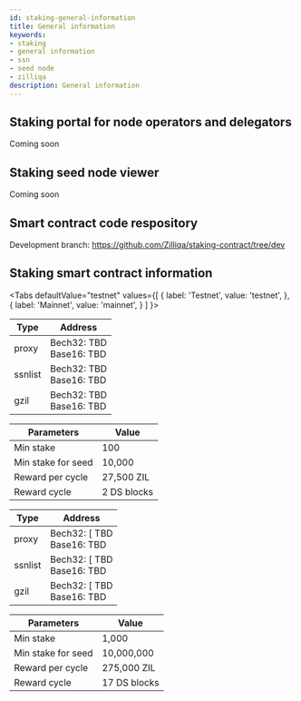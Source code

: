 ```yaml
---
id: staking-general-information
title: General information
keywords: 
- staking
- general information
- ssn
- seed node
- zilliqa	
description: General information
---
```



## Staking portal for node operators and delegators
Coming soon

## Staking seed node viewer
Coming soon


## Smart contract code respository
Development branch: https://github.com/Zilliqa/staking-contract/tree/dev

## Staking smart contract information

<Tabs
  defaultValue="testnet"
  values={[
    { label: 'Testnet', value: 'testnet', },
    { label: 'Mainnet', value: 'mainnet', }
  ]
}>
<TabItem value="testnet">

| Type    | Address |
| ------- | ------- |
| proxy   | Bech32: TBD <br/> Base16: TBD |
| ssnlist | Bech32: TBD <br/> Base16: TBD |
| gzil    | Bech32: TBD <br/> Base16: TBD |


| Parameters                 | Value       |
| -------------------------- | ----------- |
| Min stake                  | 100         |
| Min stake for seed         | 10,000      |
| Reward per cycle           | 27,500 ZIL  |
| Reward cycle               | 2 DS blocks |

</TabItem>
<TabItem value="mainnet">

| Type    | Address |
| ------- | ------- |
| proxy   | Bech32: [ TBD <br/> Base16: TBD |
| ssnlist | Bech32: [ TBD <br/> Base16: TBD |
| gzil    | Bech32: [ TBD <br/> Base16: TBD |

| Parameters                 | Value        |
| -------------------------- | ------------ |
| Min stake                  | 1,000        |
| Min stake for seed         | 10,000,000   |
| Reward per cycle           | 275,000 ZIL  |
| Reward cycle               | 17 DS blocks |

</TabItem>
</Tabs>




